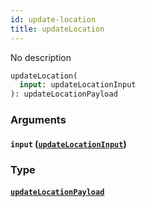 ```yaml
---
id: update-location
title: updateLocation
---
```


No description

```graphql
updateLocation(
  input: updateLocationInput
): updateLocationPayload

```

### Arguments

#### `input` ([`updateLocationInput`](/v1/inputs/update-location-input))

### Type

#### [`updateLocationPayload`](/v1/objects/update-location-payload)
